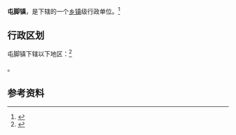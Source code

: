 {{中国乡级行政区|52/23/22/101/000}}

'''屯脚镇'''，是{{PRC admin/fullname|52/23/22/101/000|3}}下辖的一个[[乡镇|乡镇]]级行政单位。<ref>{{PRC admin/ref sgc|{{PRC admin/parent|52/23/22/101/000}}}}</ref>

== 行政区划 ==

屯脚镇下辖以下地区：<ref>{{PRC admin/ref sgc|52/23/22/101/000}}</ref>

{{PRC admin/children|52/23/22/101/000}}。

== 参考资料 ==

{{reflist}}

{{行政区划小作品}}
{{PRC admin/navcat|52/23/22/101/000}}